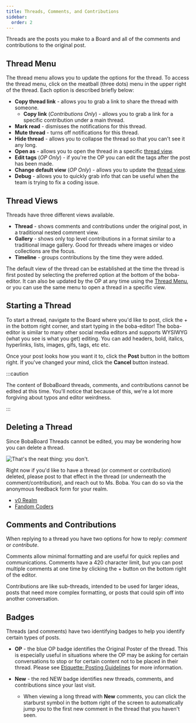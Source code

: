```yaml
---
title: Threads, Comments, and Contributions
sidebar:
  order: 2
---
```


Threads are the posts you make to a Board and all of the comments and
contributions to the original post.

## Thread Menu

The thread menu allows you to update the options for the thread. To access the
thread menu, click on the meatball (three dots) menu in the upper right of the
thread. Each option is described briefly below:

- **Copy thread link** - allows you to grab a link to share the thread with
  someone.
  - **Copy link** (_Contributions Only_) - allows you to grab a link for a
    specific contribution under a main thread.
- **Mark read** - dismisses the notifications for this thread.
- **Mute thread** - turns off notifications for this thread.
- **Hide thread** - allows you to collapse the thread so that you can't see it
  any long.
- **Open as** - allows you to open the thread in a specific
  [thread view](#thread-views).
- **Edit tags** (_OP Only_) - if you're the OP you can edit the tags after the
  post has been made.
- **Change default view** (_OP Only_) - allows you to update the
  [thread view](#thread-views).
- **Debug** - allows you to quickly grab info that can be useful when the team
  is trying to fix a coding issue.

## Thread Views

Threads have three different views available.

- **Thread** - shows comments and contributions under the original post, in a
  traditional nested comment view.
- **Gallery** - shows only top level contributions in a format similar to a
  traditional image gallery. Good for threads where images or video collections
  are the focus.
- **Timeline** - groups contributions by the time they were added.

The default view of the thread can be established at the time the thread is
first posted by selecting the preferred option at the bottom of the boba-editor.
It can also be updated by the OP at any time using the
[Thread Menu](#thread-menu), or you can use the same menu to open a thread in a
specific view.

## Starting a Thread

To start a thread, navigate to the Board where you'd like to post, click the +
in the bottom right corner, and start typing in the boba-editor! The boba-editor
is similar to many other social media editors and supports WYSIWYG (what you see
is what you get) editing. You can add headers, bold, italics, hyperlinks, lists,
images, gifs, tags, etc etc.

Once your post looks how you want it to, click the **Post** button in the bottom
right. If you've changed your mind, click the **Cancel** button instead.

:::caution

The content of BobaBoard threads, comments, and contributions cannot be edited
at this time. You'll notice that because of this, we're a lot more forgiving
about typos and editor weirdness.

:::

## Deleting a Thread

Since BobaBoard Threads cannot be edited, you may be wondering how you can
delete a thread.

<img src="/img/userguide/youdon't.png" alt="That's the neat thing: you don't." />

Right now if you'd like to have a thread (or comment or contribution) deleted,
please post to that effect in the thread (or underneath the
comment/contribution), and reach out to Ms. Boba. You can do so via the
anonymous feedback form for your realm.

- [v0 Realm](https://docs.google.com/forms/d/e/1FAIpQLSfyMENg9eDNmRj-jIvIG5_ElJFwpGZ_VPvzAskarqu5kf0MSA/viewform)
- [Fandom Coders](https://forms.gle/3A6EK4jNZGTCYmsAA)

## Comments and Contributions

When replying to a thread you have two options for how to reply: _comment_ or
_contribute_.

Comments allow minimal formatting and are useful for quick replies and
communications. Comments have a 420 character limit, but you can post multiple
comments at one time by clicking the + button on the bottom right of the editor.

Contributions are like sub-threads, intended to be used for larger ideas, posts
that need more complex formatting, or posts that could spin off into another
conversation.

## Badges

Threads (and comments) have two identifying badges to help you identify certain
types of posts.

- **OP** - the blue OP badge identifies the Original Poster of the thread. This
  is especially useful in situations where the OP may be asking for certain
  conversations to stop or for certain content not to be placed in their thread.
  Please see
  [Etiquette: Posting Guidelines](/docs/users/etiquette#posting-guidelines) for
  more information.

- **New** - the red NEW badge identifies new threads, comments, and
  contributions since your last visit.
  - When viewing a long thread with **New** comments, you can click the
    starburst symbol in the bottom right of the screen to automatically jump you
    to the first new comment in the thread that you haven't seen.
